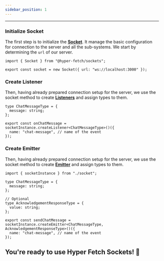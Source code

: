 ```yaml
---
sidebar_position: 1
---
```


---

### Initialize Socket

The first step is to initialize the **[Socket](/documentation/03-Sockets/Socket.mdx)**. It manage the basic
configuration for connection to the server and all the sub-systems. We start by determining the `url` of our server.

```tsx title="/src/server/socket.ts"
import { Socket } from "@hyper-fetch/sockets";

export const socket = new Socket({ url: "ws://localhost:3000" });
```

### Create Listener

Then, having already prepared connection setup for the server, we use the socket method to create
**[Listeners](/documentation/03-Sockets/Listener.mdx)** and assign types to them.

```tsx
type ChatMessageType = {
  message: string;
};

export const onChatMessage = socketInstance.createListener<ChatMessageType>()({
  name: "chat-message", // name of the event
});
```

### Create Emitter

Then, having already prepared connection setup for the server, we use the socket method to create
**[Emitter](/documentation/03-Sockets/Emitter.mdx)** and assign types to them.

```tsx
import { socketInstance } from "./socket";

type ChatMessageType = {
  message: string;
};

// Optional
type AcknowledgementResponseType = {
  value: string;
};

export const sendChatMessage = socketInstance.createEmitter<ChatMessageType, AcknowledgementResponseType>()({
  name: "chat-message", // name of the event
});
```

## You're ready to use Hyper Fetch Sockets! 🎊
